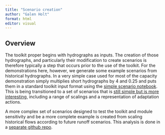 ```yaml
---
title: "Scenario creation"
author: "Galen Holt"
format: html
editor: visual
---
```


## Overview

The toolkit proper begins with hydrographs as inputs. The creation of those hydrographs, and particularly their modification to create scenarios is therefore typically a step that occurs prior to the use of the toolkit. For the demonstrations here, however, we generate some example scenarios from historical hydrographs. In a very simple case used for most of the capacity demonstration simply multiplies short hydrographs by 4 and 0.25 and puts them in a standard toolkit input format using the [simple scenario notebook](scenario_creation_demo_R.qmd). This is being transitioned to a set of scenarios that is [still simple but is more interesting](scenario_creation_more.qmd), including a range of scalings and a representation of adaptation actions.

A more complex set of scenarios designed to test the toolkit and module sensitivity and be a more complete example is created from scaling historical flows according to future runoff scenarios. This analysis is done in a [separate github repo](https://github.com/MDBAuth/toolkit-flow-scaling).
